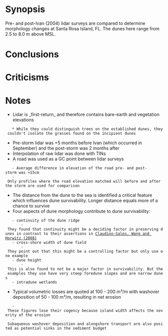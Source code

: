 = Synopsis = 
Pre- and post-Ivan (2004) lidar surveys are compared to determine morphology changes at Santa Rosa Island, FL. The dunes here range from 2.5 to 8.0 m above MSL.

= Conclusions =


= Criticisms =


= Notes =
* Lidar is _first-return_ and therefore contains bare-earth and vegetation elevations
	* While they could distinguish trees on the established dunes, they couldn't isolate the grasses found on the incipient dunes
* Pre-storm lidar was +5 months before Ivan (which occurred in September) and the post-storm was 2 months after
* Interpolation of raw lidar was done with TINs
* A road was used as a GC point between lidar surveys
	- Average difference in elevation of the road pre- and post-storm was ≈15cm
	- Only profiles where the road elevation matched will before and after the storm are used for comparison
* The distance from the dune to the sea is identified a critical feature which influences dune survivability. Longer distance equals more of a chance to survive
* Four aspects of dune morphology contribute to dune survivability:
	- continuity of the dune ridge
		- They found that continuity might be a deciding factor in preserving dunes in contrast to their assertions in [[Claudino-Sales, Wang and Horwitz (2008)]]
	- cross-shore width of dune field
		- They point out that this might be a controlling factor but only use one example
	- dune height
		- This is also found to not be a major factor in survivability. But the examples they use have very steep foredune slopes and are narrow dunes
	- intradune wetlands
* Typical volumetric losses are quoted at 100 - 200 m³/m with washover deposition of 50 - 100 m³/m, resulting in net erosion
	- These figures lose their cogency because island width affects the severity of the erosion
	- Subaqueous washover deposition and alongshore transport are also posited as potential sinks in the sediment budget
